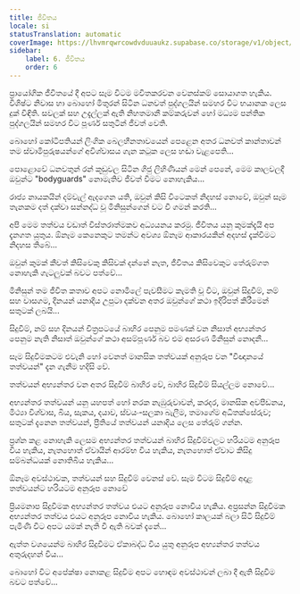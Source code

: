 ```yaml
---
title: ජීවිතය
locale: si
statusTranslation: automatic
coverImage: https://lhvmrqwrcowdvduuaukz.supabase.co/storage/v1/object/public/strapi-uploads/small_cover-tratado-de-psicologia-revolucionaria.webp-5e15e1cec4e0ebebcde5d7fc7565d8fd.webp
sidebar:
    label: 6. ජීවිතය
    order: 6
---
```

ප්‍රායෝගික ජීවිතයේ දී අපට සෑම විටම මවිතකරවන වෙනස්කම් සොයාගත හැකිය. විශිෂ්ට නිවාස හා බොහෝ මිතුරන් සිටින ධනවත් පුද්ගලයින් සමහර විට භයානක ලෙස දුක් විඳිති. සවලක් සහ උදැල්ලක් ඇති නිහතමානී කම්කරුවන් හෝ මධ්‍යම පන්තික පුද්ගලයින් සමහර විට පූර්ණ සතුටින් ජීවත් වෙති.

බොහෝ කෝටිපතියන් ලිංගික බෙලහීනතාවයෙන් පෙළෙන අතර ධනවත් කාන්තාවන් තම ස්වාමිපුරුෂයන්ගේ අවිශ්වාසය ගැන කටුක ලෙස හඬා වැළපෙති...

පොළොවේ ධනවතුන් රන් කූඩුවල සිටින ගිජු ලිහිණියන් මෙන් පෙනේ, මෙම කාලවලදී ඔවුන්ට "bodyguards" නොමැතිව ජීවත් වීමට නොහැකිය...

රාජ්‍ය නායකයින් දම්වැල් ඇදගෙන යති, ඔවුන් කිසි විටෙකත් නිදහස් නොවේ, ඔවුන් සෑම තැනකම දත් දක්වා සන්නද්ධ වූ මිනිසුන්ගෙන් වට වී ගමන් කරති...

අපි මෙම තත්වය වඩාත් විස්තරාත්මකව අධ්‍යයනය කරමු. ජීවිතය යනු කුමක්දැයි අප දැනගත යුතුය. ඕනෑම කෙනෙකුට තමන්ට අවශ්‍ය ඕනෑම ආකාරයකින් අදහස් දැක්වීමට නිදහස තිබේ...

ඔවුන් කුමක් කීවත් කිසිවෙකු කිසිවක් දන්නේ නැත, ජීවිතය කිසිවෙකුට තේරුම්ගත නොහැකි ගැටලුවක් බවට පත්වේ...

මිනිසුන් තම ජීවිත කතාව අපට නොමිලේ පැවසීමට කැමති වූ විට, ඔවුන් සිදුවීම්, නම් සහ වාසගම, දිනයන් යනාදිය උපුටා දක්වන අතර ඔවුන්ගේ කථා ඉදිරිපත් කිරීමෙන් සතුටක් ලබයි...

සිදුවීම්, නම් සහ දිනයන් චිත්‍රපටයේ බාහිර පෙනුම පමණක් වන නිසාත් අභ්‍යන්තර පෙනුම නැති නිසාත් ඔවුන්ගේ කථා අසම්පූර්ණ බව එම අසරණ මිනිසුන් නොදනී...

සෑම සිදුවීමකටම එවැනි හෝ වෙනත් මානසික තත්වයක් අනුරූප වන "විඥානයේ තත්වයන්" දැන ගැනීම හදිසි වේ.

තත්වයන් අභ්‍යන්තර වන අතර සිදුවීම් බාහිර වේ, බාහිර සිදුවීම් සියල්ලම නොවේ...

අභ්‍යන්තර තත්වයන් යනු යහපත් හෝ නරක නැඹුරුවාවන්, කරදර, මානසික අවපීඩනය, මිථ්‍යා විශ්වාස, බිය, සැකය, දයාව, ස්වයං-සලකා බැලීම, තමාගේම අධිතක්සේරුව; සතුටක් දැනෙන තත්වයන්, ප්‍රීතියේ තත්වයන් යනාදිය ලෙස තේරුම් ගන්න.

ප්‍රශ්න කළ නොහැකි ලෙසම අභ්‍යන්තර තත්වයන් බාහිර සිදුවීම්වලට හරියටම අනුරූප විය හැකිය, නැතහොත් ඒවායින් ආරම්භ විය හැකිය, නැතහොත් ඒවාට කිසිදු සම්බන්ධයක් නොතිබිය හැකිය...

ඕනෑම අවස්ථාවක, තත්වයන් සහ සිදුවීම් වෙනස් වේ. සෑම විටම සිදුවීම් අදාළ තත්වයන්ට හරියටම අනුරූප නොවේ

ප්‍රියමනාප සිදුවීමක අභ්‍යන්තර තත්වය එයට අනුරූප නොවිය හැකිය. අප්‍රසන්න සිදුවීමක අභ්‍යන්තර තත්වය එයට අනුරූප නොවිය හැකිය. බොහෝ කාලයක් බලා සිටි සිදුවීම් පැමිණි විට අපට යමක් නැති වී ඇති බවක් දැනේ...

ඇත්ත වශයෙන්ම බාහිර සිදුවීමට ඒකාබද්ධ විය යුතු අනුරූප අභ්‍යන්තර තත්වය අතුරුදහන් විය...

බොහෝ විට අපේක්ෂා නොකළ සිදුවීම අපට හොඳම අවස්ථාවන් ලබා දී ඇති සිදුවීම බවට පත්වේ...

